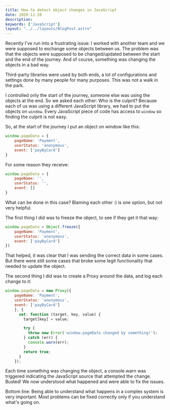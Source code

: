 ```yaml
---
title: How to detect object changes in JavaScript
date: 2020-11-20
description:  
keywords: ['JavaScript']
layout: "../../layouts/BlogPost.astro"
---
```


Recently I've run into a frustrating issue: I worked with another team and we were supposed to exchange 
some objects between us. The problem was that the objects were supposed to be changed/updated between the start 
and the end of the journey. And of course, something was changing the objects in a bad way. 

Third-party libraries were used by both ends, a lot of configurations and settings done by many people for many purposes. 
This was not a walk in the park.

I controlled only the start of the journey, someone else was using the objects at the end. So we asked each other: Who is the culprit? 
Because each of us was using a different JavaScript library, we had to put the objects on `window`. Every JavaScript piece of code 
has access to `window` so finding the culprit is not easy.

So, at the start of the journey I put an object on window like this:

```JavaScript
window.pageData = {
    pageName: 'Payment',
    userStatus: 'anonymous',
    event: ['payByCard']
}
```
For some reason they receive:
```JavaScript
window.pageData = {
    pageName: '',
    userStatus: '',
    event: []
}
```

What can be done in this case? Blaming each other :) is one option, but not very helpful.

The first thing I did was to freeze the object, to see if they get it that way:
```JavaScript
window.pageData = Object.freeze({
    pageName: 'Payment',
    userStatus: 'anonymous',
    event: ['payByCard']
})
```
That helped, it was clear that I was sending the correct data in some cases.
But there were still some cases that broke some legit functionality that needed to update the object.

The second thing I did was to create a Proxy around the data, and log each change to it:

```JavaScript
window.pageData = new Proxy({
    pageName: 'Payment',
    userStatus: 'anonymous',
    event: ['payByCard']
    }, {
      set: function (target, key, value) {
        target[key] = value;

        try {
          throw new Error('window.pageData changed by something!');
        } catch (err) {
          console.warn(err);
        }
        return true;
      }
    });
```
Each time something was changing the object, a console.warn was triggered indicating the JavaScript source that attempted
the change. Busted! We now understood what happened and were able to fix the issues.

Bottom line: Being able to understand what happens in a complex system is very important. 
Most problems can be fixed correctly only if you understand what's going on.


